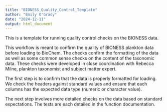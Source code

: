 ```yaml
---
title: "BIONESS_Quality_Control_Template"
author: "Emily O'Grady"
date: "2024-12-11"
output: html_document
---
```

This is a template for running quality control checks on the BIONESS data. 

This workflow is meant to confirm the quality of BIONESS plankton data before
loading to BioChem. The checks confirm the formatting of the data as well as
some common sense checks on the content of the taxonomic data. These checks were
developed in close coordination with Rebecca Milne, plankton taxonomist and 
subject matter expert.


The first step is to confirm that the data is properly formatted for loading. 
We check the headers against standard values and ensure that each columns 
has the expected data type (numeric or character value). 

The next step involves more detailed checks on the data based on standard 
expectations. The tests are each detailed in the function documentation. 

